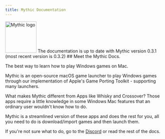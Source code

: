 ```yaml
---
title: Mythic Documentation
---
```



<Image src="/favicon.png" height="100" width="100" alt="Mythic logo" />
The documentation is up to date with Mythic version 0.3.1 (most recent version is 0.3.2)
## Meet the Mythic Docs.

The best way to learn how to play Windows games on Mac.

Mythic is an open-source macOS game launcher to play Windows games through our implementation of Apple's Game Porting Toolkit - supporting many launchers.

What makes Mythic different from Apps like Whisky and Crossover? Those apps require a little knowledge in some Windows Mac features that an ordinary user wouldn't know how to do.

Mythic is a streamlined version of these apps and does the rest for you, all you need to do is download/import games and then launch them. 

If you're not sure what to do, go to the [Discord](https://discord.gg/GwHgX3QWK3) or read the rest of the docs.

